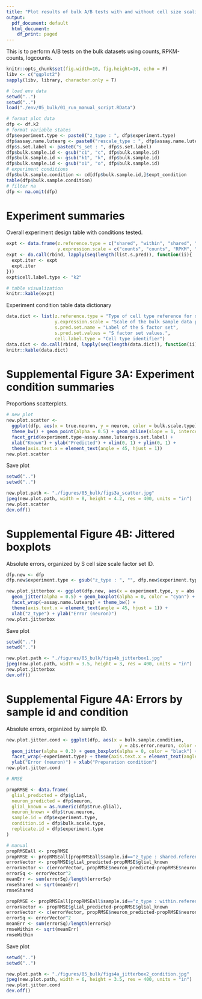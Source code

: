 ```yaml
---
title: "Plot results of bulk A/B tests with and without cell size scaling"
output:
  pdf_document: default
  html_document:
    df_print: paged
---
```


This is to perform A/B tests on the bulk datasets using counts, RPKM-counts, logcounts.

```r
knitr::opts_chunk$set(fig.width=10, fig.height=10, echo = F)
libv <- c("ggplot2")
sapply(libv, library, character.only = T)
```

```r
# load env data
setwd("..")
setwd("..")
load("./env/05_bulk/01_run_manual_script.RData")
```

```r
# format plot data
dfp <- df.k2
# format variable states
dfp$experiment.type <- paste0("z_type : ", dfp$experiment.type)
dfp$assay.name.lutearg <- paste0("rescale_type : ", dfp$assay.name.lutearg)
dfp$s.set.label <- paste0("s_set : ", dfp$s.set.label)
dfp$bulk.sample.id <- gsub("c1", "c", dfp$bulk.sample.id)
dfp$bulk.sample.id <- gsub("k1", "k", dfp$bulk.sample.id)
dfp$bulk.sample.id <- gsub("o1", "o", dfp$bulk.sample.id)
# experiment conditions
dfp$bulk.sample.condition <- cd[dfp$bulk.sample.id,]$expt_condition
table(dfp$bulk.sample.condition)
# filter na
dfp <- na.omit(dfp)
```

# Experiment summaries

Overall experiment design table with conditions tested.

```r
expt <- data.frame(z.reference.type = c("shared", "within", "shared", "within"),
                   y.expression.scale = c("counts", "counts", "RPKM", "RPKM"))
expt <- do.call(rbind, lapply(seq(length(list.s.pred)), function(ii){
  expt.iter <- expt
  expt.iter
}))
expt$cell.label.type <- "k2"

# table visualization
knitr::kable(expt)
```

Experiment condition table data dictionary

```r
data.dict <- list(z.reference.type = "Type of cell type reference for deconvolution",
                  y.expression.scale = "Scale of the bulk sample data passed to lute",
                  s.pred.set.name = "Label of the S factor set",
                  s.pred.set.values = "S factor set values.",
                  cell.label.type = "Cell type identifier")
data.dict <- do.call(rbind, lapply(seq(length(data.dict)), function(ii){c(names(data.dict)[ii], data.dict[[ii]])}))
knitr::kable(data.dict)
```

# Supplemental Figure 3A: Experiment condition summaries

Proportions scatterplots.

```r
# new plot
new.plot.scatter <- 
  ggplot(dfp, aes(x = true.neuron, y = neuron, color = bulk.scale.type)) + 
  theme_bw() + geom_point(alpha = 0.5) + geom_abline(slope = 1, intercept = 0) + 
  facet_grid(experiment.type~assay.name.lutearg+s.set.label) +
  xlab("Known") + ylab("Predicted") + xlim(0, 1) + ylim(0, 1) +
  theme(axis.text.x = element_text(angle = 45, hjust = 1))
new.plot.scatter
```

Save plot

```r
setwd("..")
setwd("..")

new.plot.path <- "./figures/05_bulk/figs3a_scatter.jpg"
jpeg(new.plot.path, width = 8, height = 4.2, res = 400, units = "in")
new.plot.scatter
dev.off()
```

# Supplemental Figure 4B: Jittered boxplots

Absolute errors, organized by S cell size scale factor set ID.

```r
dfp.new <- dfp
dfp.new$experiment.type <- gsub("z_type : ", "", dfp.new$experiment.type)

new.plot.jitterbox <- ggplot(dfp.new, aes(x = experiment.type, y = abs.error.neuron)) + 
  geom_jitter(alpha = 0.5) + geom_boxplot(alpha = 0, color = "cyan") +
  facet_wrap(~assay.name.lutearg) + theme_bw() +
  theme(axis.text.x = element_text(angle = 45, hjust = 1)) +
  xlab("z_type") + ylab("Error (neuron)")
new.plot.jitterbox
```

Save plot

```r
setwd("..")
setwd("..")

new.plot.path <- "./figures/05_bulk/figs4b_jitterbox1.jpg"
jpeg(new.plot.path, width = 3.5, height = 3, res = 400, units = "in")
new.plot.jitterbox
dev.off()
```

# Supplemental Figure 4A: Errors by sample id and condition

Absolute errors, organized by sample ID.

```r
new.plot.jitter.cond <- ggplot(dfp, aes(x = bulk.sample.condition, 
                                          y = abs.error.neuron, color = sample.id)) + 
  geom_jitter(alpha = 0.3) + geom_boxplot(alpha = 0, color = "black") + theme_bw() +
  facet_wrap(~experiment.type) + theme(axis.text.x = element_text(angle = 45, hjust = 1)) +
  ylab("Error (neuron)") + xlab("Preparation condition")
new.plot.jitter.cond
```

```r
# RMSE

propRMSE <- data.frame(
  glial_predicted = dfp$glial,
  neuron_predicted = dfp$neuron,
  glial_known = as.numeric(dfp$true.glial),
  neuron_known = dfp$true.neuron,
  sample.id = dfp$experiment.type,
  condition.id = dfp$bulk.scale.type,
  replicate.id = dfp$experiment.type
)

# manual
propRMSEall <- propRMSE
propRMSE <- propRMSEall[propRMSEall$sample.id=="z_type : shared.reference",]
errorVector <- propRMSE$glial_predicted-propRMSE$glial_known
errorVector <- c(errorVector, propRMSE$neuron_predicted-propRMSE$neuron_known)
errorSq <- errorVector^2
meanErr <- sum(errorSq)/length(errorSq)
rmseShared <- sqrt(meanErr)
rmseShared

propRMSE <- propRMSEall[propRMSEall$sample.id=="z_type : within.reference",]
errorVector <- propRMSE$glial_predicted-propRMSE$glial_known
errorVector <- c(errorVector, propRMSE$neuron_predicted-propRMSE$neuron_known)
errorSq <- errorVector^2
meanErr <- sum(errorSq)/length(errorSq)
rmseWithin <- sqrt(meanErr)
rmseWithin

```

Save plot

```r
setwd("..")
setwd("..")

new.plot.path <- "./figures/05_bulk/figs4a_jitterbox2_condition.jpg"
jpeg(new.plot.path, width = 6, height = 3.5, res = 400, units = "in")
new.plot.jitter.cond
dev.off()
```


